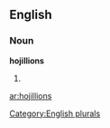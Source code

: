 
==English==

===Noun===
'''hojillions'''

# {{plural of|[[hojillion]]}}

[[Category:English plurals]]

[[ar:hojillions]]